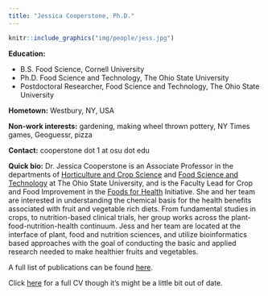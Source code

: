 ```yaml
---
title: "Jessica Cooperstone, Ph.D."
---
```


::: grid
::: g-col-6
```r
knitr::include_graphics("img/people/jess.jpg")
```
:::

::: g-col-6
**Education:**  

-   B.S. Food Science, Cornell University
-   Ph.D. Food Science and Technology, The Ohio State University
-   Postdoctoral Researcher, Food Science and Technology, The Ohio State University

**Hometown:** Westbury, NY, USA

**Non-work interests:** gardening, making wheel thrown pottery, NY Times games, Geoguessr, pizza

**Contact:** cooperstone dot 1 at osu dot edu
:::
:::

**Quick bio:** Dr. Jessica Cooperstone is an Associate Professor in the departments of [Horticulture and Crop Science](https://hcs.osu.edu/) and [Food Science and Technology](https://fst.osu.edu/) at The Ohio State University, and is the Faculty Lead for Crop and Food Improvement in the [Foods for Health](https://foodsforhealth.osu.edu/) Initiative. She and her team are interested in understanding the chemical basis for the health benefits associated with fruit and vegetable rich diets. From fundamental studies in crops, to nutrition-based clinical trials, her group works across the plant-food-nutrition-health continuum. Jess and her team are located at the interface of plant, food and nutrition sciences, and utilize bioinformatics based approaches with the goal of conducting the basic and applied research needed to make healthier fruits and vegetables.

A full list of publications can be found [here](https://scholar.google.com/citations?user=d-FkQNQAAAAJ&hl=en).

Click [here](cv/JLCooperstone_CV_20240215.pdf) for a full CV though it's might be a little bit out of date.

